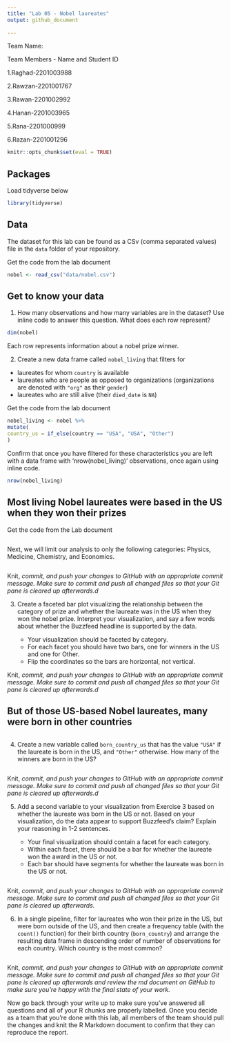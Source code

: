 ```yaml
---
title: "Lab 05 - Nobel laureates"
output: github_document
  
---
```

Team Name:

Team Members - Name and Student ID

1.Raghad-2201003988

2.Rawzan-2201001767

3.Rawan-2201002992

4.Hanan-2201003965

5.Rana-2201000999

6.Razan-2201001296
```r
knitr::opts_chunk$set(eval = TRUE)
```

## Packages
Load tidyverse below

```r
library(tidyverse)
```

## Data

The dataset for this lab can be found as a CSv (comma separated values) file in the `data` folder of your repository.

Get the code from the lab document

```r
nobel <- read_csv("data/nobel.csv")
```

## Get to know your data

1.  How many observations and how many variables are in the dataset? Use inline code to answer this question. What does each row represent?


```r
dim(nobel)
```

Each row represents information about a nobel prize winner.

2.  Create a new data frame called `nobel_living` that filters for

-   laureates for whom `country` is available
-   laureates who are people as opposed to organizations (organizations are denoted with `"org"` as their `gender`)
-   laureates who are still alive (their `died_date` is `NA`)

Get the code from the lab document

```r
nobel_living <- nobel %>%
mutate(
country_us = if_else(country == "USA", "USA", "Other")
)
```


Confirm that once you have filtered for these characteristics you are left with a data frame with 'nrow(nobel_living)' observations, once again using inline code.

```r
nrow(nobel_living)
```


## Most living Nobel laureates were based in the US when they won their prizes

Get the code from the Lab document

```r

```

Next, we will limit our analysis to only the following categories: Physics, Medicine, Chemistry, and Economics.

```r

```

Knit, *commit, and push your changes to GitHub with an appropriate commit message. Make sure to commit and push all changed files so that your Git pane is cleared up afterwards.d*

3.  Create a faceted bar plot visualizing the relationship between the category of prize and whether the laureate was in the US when they won the nobel prize.
    Interpret your visualization, and say a few words about whether the Buzzfeed headline is supported by the data.

    -   Your visualization should be faceted by category.
    -   For each facet you should have two bars, one for winners in the US and one for Other.
    -   Flip the coordinates so the bars are horizontal, not vertical.

Knit, *commit, and push your changes to GitHub with an appropriate commit message. Make sure to commit and push all changed files so that your Git pane is cleared up afterwards.d*

## But of those US-based Nobel laureates, many were born in other countries

```r

```


4.  Create a new variable called `born_country_us` that has the value `"USA"` if the laureate is born in the US, and `"Other"` otherwise.
    How many of the winners are born in the US?


```r

```

Knit, *commit, and push your changes to GitHub with an appropriate commit message. Make sure to commit and push all changed files so that your Git pane is cleared up afterwards.d*

5.  Add a second variable to your visualization from Exercise 3 based on whether the laureate was born in the US or not.
    Based on your visualization, do the data appear to support Buzzfeed's claim?
    Explain your reasoning in 1-2 sentences.

    -   Your final visualization should contain a facet for each category.
    -   Within each facet, there should be a bar for whether the laureate won the award in the US or not.
    -   Each bar should have segments for whether the laureate was born in the US or not.
    

```r

```

Knit, *commit, and push your changes to GitHub with an appropriate commit message. Make sure to commit and push all changed files so that your Git pane is cleared up afterwards.*



6.  In a single pipeline, filter for laureates who won their prize in the US, but were born outside of the US, and then create a frequency table (with the `count()` function) for their birth country (`born_country`) and arrange the resulting data frame in descending order of number of observations for each country. Which country is the most common?


```r

```

Knit, *commit, and push your changes to GitHub with an appropriate commit message. Make sure to commit and push all changed files so that your Git pane is cleared up afterwards and review the md document on GitHub to make sure you're happy with the final state of your work.*


Now go back through your write up to make sure you've answered all questions and all of your R chunks are properly labelled.
Once you decide as a team that you're done with this lab, all members of the team should pull the changes and knit the R Markdown document to confirm that they can reproduce the report.
